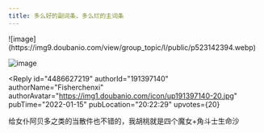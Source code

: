 ```yaml
---
title: 多么好的副词条，多么烂的主词条
---
```



<Forum groupName="原神" groupUrl="https://www.douban.com/group/genshin/" archivedAt="2025-05-16T16:50:28.303Z">
  <Post
    id="257994357"
    title="多么好的副词条，多么烂的主词条"
    url="https://www.douban.com/group/topic/257994357/?_spm_id=MTcxNjk3MjE1"
    pubTime="2022-01-15"
    highlightUserId="191397140"
  >
![image](https://img9.doubanio.com/view/group_topic/l/public/p523142394.webp)

![image](https://img9.doubanio.com/view/group_topic/l/public/p523142264.webp)

<Reply
  id="4486627219"
  authorId="191397140"
  authorName="Fisherchenxi"
  authorAvatar="https://img1.doubanio.com/icon/up191397140-20.jpg"
  pubTime="2022-01-15"
  pubLocation="20:22:29"
  upvotes={20}
>
给女仆阿贝多之类的当散件也不错的，我胡桃就是四个魔女+角斗士生命沙
</Reply>
  </Post>
</Forum>
